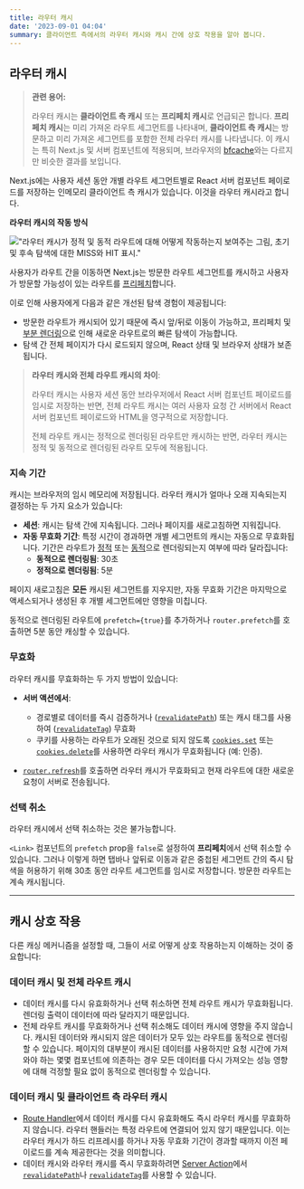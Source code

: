 ```yaml
---
title: 라우터 캐시
date: '2023-09-01 04:04'
summary: 클라이언트 측에서의 라우터 캐시와 캐시 간에 상호 작용을 알아 봅니다.
---
```


<TOCInline toc={props.toc} asDisclosure />

## 라우터 캐시

> **관련 용어:**
>
> 라우터 캐시는 **클라이언트 측 캐시** 또는 **프리페치 캐시**로 언급되곤 합니다. **프리페치 캐시**는 미리 가져온 라우트 세그먼트를 나타내며, **클라이언트 측 캐시**는 방문하고 미리 가져온 세그먼트를 포함한 전체 라우터 캐시를 나타냅니다.
> 이 캐시는 특히 Next.js 및 서버 컴포넌트에 적용되며, 브라우저의 [bfcache](https://web.dev/bfcache/)와는 다르지만 비슷한 결과를 보입니다.

Next.js에는 사용자 세션 동안 개별 라우트 세그먼트별로 React 서버 컴포넌트 페이로드를 저장하는 인메모리 클라이언트 측 캐시가 있습니다. 이것을 라우터 캐시라고 합니다.

**라우터 캐시의 작동 방식**

!["라우터 캐시가 정적 및 동적 라우트에 대해 어떻게 작동하는지 보여주는 그림, 초기 및 후속 탐색에 대한 MISS와 HIT 표시."](https://nextjs.org/_next/image?url=%2Fdocs%2Flight%2Frouter-cache.png&w=1920&q=75&dpl=dpl_E2DMmJw3MgUzvPqW6x3tFd2oxLX6)

사용자가 라우트 간을 이동하면 Next.js는 방문한 라우트 세그먼트를 캐시하고 사용자가 방문할 가능성이 있는 라우트를 [프리페치](/docs/app/building-your-application/routing/linking-and-navigating#1-prefetching)합니다.

이로 인해 사용자에게 다음과 같은 개선된 탐색 경험이 제공됩니다:

- 방문한 라우트가 캐시되어 있기 때문에 즉시 앞/뒤로 이동이 가능하고, 프리페치 및 [부분 렌더링](/docs/app/building-your-application/routing/linking-and-navigating#3-partial-rendering)으로 인해 새로운 라우트로의 빠른 탐색이 가능합니다.
- 탐색 간 전체 페이지가 다시 로드되지 않으며, React 상태 및 브라우저 상태가 보존됩니다.

> **라우터 캐시와 전체 라우트 캐시의 차이**:
>
> 라우터 캐시는 사용자 세션 동안 브라우저에서 React 서버 컴포넌트 페이로드를 임시로 저장하는 반면, 전체 라우트 캐시는 여러 사용자 요청 간 서버에서 React 서버 컴포넌트 페이로드와 HTML을 영구적으로 저장합니다.
>
> 전체 라우트 캐시는 정적으로 렌더링된 라우트만 캐시하는 반면, 라우터 캐시는 정적 및 동적으로 렌더링된 라우트 모두에 적용됩니다.

### 지속 기간

캐시는 브라우저의 임시 메모리에 저장됩니다. 라우터 캐시가 얼마나 오래 지속되는지 결정하는 두 가지 요소가 있습니다:

- **세션**: 캐시는 탐색 간에 지속됩니다. 그러나 페이지를 새로고침하면 지워집니다.
- **자동 무효화 기간**: 특정 시간이 경과하면 개별 세그먼트의 캐시는 자동으로 무효화됩니다. 기간은 라우트가 [정적](/docs/app/building-your-application/rendering/server-components#static-rendering-default) 또는 [동적](/docs/app/building-your-application/rendering/server-components#dynamic-rendering)으로 렌더링되는지 여부에 따라 달라집니다:
  - **동적으로 렌더링됨**: 30초
  - **정적으로 렌더링됨**: 5분

페이지 새로고침은 **모든** 캐시된 세그먼트를 지우지만, 자동 무효화 기간은 마지막으로 액세스되거나 생성된 후 개별 세그먼트에만 영향을 미칩니다.

동적으로 렌더링된 라우트에 `prefetch={true}`를 추가하거나 `router.prefetch`를 호출하면 5분 동안 캐싱할 수 있습니다.

### 무효화

라우터 캐시를 무효화하는 두 가지 방법이 있습니다:

- **서버 액션에서**:
  - 경로별로 데이터를 즉시 검증하거나 ([`revalidatePath`](/docs/app/api-reference/functions/revalidatePath)) 또는 캐시 태그를 사용하여 ([`revalidateTag`](/docs/app/api-reference/functions/revalidateTag)) 무효화
  - 쿠키를 사용하는 라우트가 오래된 것으로 되지 않도록 [`cookies.set`](/docs/app/api-reference/functions/cookies#cookiessetname-value-options) 또는 [`cookies.delete`](/docs/app/api-reference/functions/cookies#deleting-cookies)를 사용하면 라우터 캐시가 무효화됩니다 (예: 인증).


- [`router.refresh`](/docs/app/api-reference/functions/use-router)를 호출하면 라우터 캐시가 무효화되고 현재 라우트에 대한 새로운 요청이 서버로 전송됩니다.

### 선택 취소

라우터 캐시에서 선택 취소하는 것은 불가능합니다.

`<Link>` 컴포넌트의 `prefetch` prop을 `false`로 설정하여 **프리페치**에서 선택 취소할 수 있습니다. 그러나 이렇게 하면 탭바나 앞뒤로 이동과 같은 중첩된 세그먼트 간의 즉시 탐색을 허용하기 위해 30초 동안 라우트 세그먼트를 임시로 저장합니다. 방문한 라우트는 계속 캐시됩니다.

---

## 캐시 상호 작용

다른 캐싱 메커니즘을 설정할 때, 그들이 서로 어떻게 상호 작용하는지 이해하는 것이 중요합니다:

### 데이터 캐시 및 전체 라우트 캐시

- 데이터 캐시를 다시 유효화하거나 선택 취소하면 전체 라우트 캐시가 무효화됩니다. 렌더링 출력이 데이터에 따라 달라지기 때문입니다.
- 전체 라우트 캐시를 무효화하거나 선택 취소해도 데이터 캐시에 영향을 주지 않습니다. 캐시된 데이터와 캐시되지 않은 데이터가 모두 있는 라우트를 동적으로 렌더링할 수 있습니다. 페이지의 대부분이 캐시된 데이터를 사용하지만 요청 시간에 가져와야 하는 몇몇 컴포넌트에 의존하는 경우 모든 데이터를 다시 가져오는 성능 영향에 대해 걱정할 필요 없이 동적으로 렌더링할 수 있습니다.

### 데이터 캐시 및 클라이언트 측 라우터 캐시

- [Route Handler](/docs/app/building-your-application/routing/route-handlers)에서 데이터 캐시를 다시 유효화해도 즉시 라우터 캐시를 무효화하지 않습니다. 라우터 핸들러는 특정 라우트에 연결되어 있지 않기 때문입니다. 이는 라우터 캐시가 하드 리프레시를 하거나 자동 무효화 기간이 경과할 때까지 이전 페이로드를 계속 제공한다는 것을 의미합니다.
- 데이터 캐시와 라우터 캐시를 즉시 무효화하려면 [Server Action](/docs/app/building-your-application/data-fetching/forms-and-mutations)에서 [`revalidatePath`](#revalidatepath)나 [`revalidateTag`](#fetch-optionsnexttags-and-revalidatetag)를 사용할 수 있습니다.

